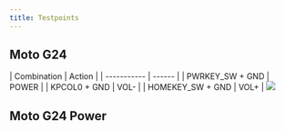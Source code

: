 ```yaml
---
title: Testpoints
---
```




## Moto G24
<Tabs>
    <TabItem value="0" label="Front" default>
        | Combination | Action |
        | ----------- | ------ |
        | PWRKEY_SW + GND | POWER |
        | KPCOL0 + GND | VOL- |
        | HOMEKEY_SW + GND | VOL+ |
        <img src={g24Front} />
    </TabItem>
</Tabs>

## Moto G24 Power
